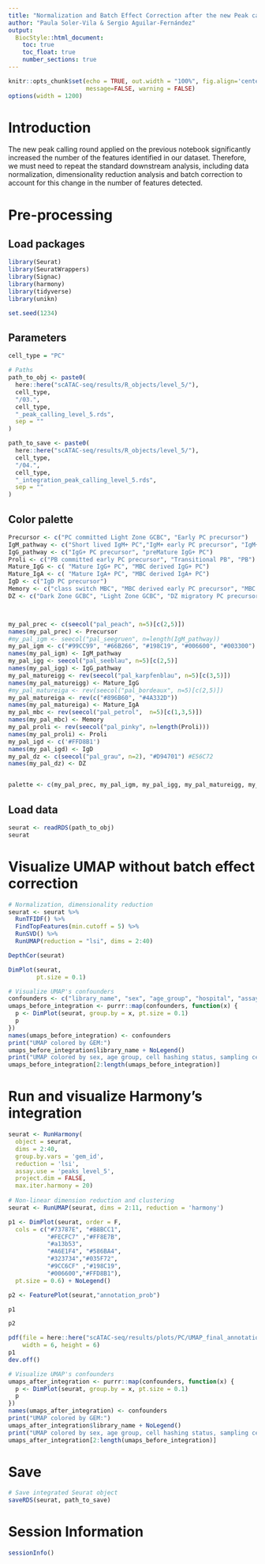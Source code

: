 ```yaml
---
title: "Normalization and Batch Effect Correction after the new Peak calling"
author: "Paula Soler-Vila & Sergio Aguilar-Fernández"
output: 
  BiocStyle::html_document:
    toc: true
    toc_float: true
    number_sections: true
---
```


```r
knitr::opts_chunk$set(echo = TRUE, out.width = "100%", fig.align='center', 
                      message=FALSE, warning = FALSE)
options(width = 1200)
```


# Introduction

The new peak calling round applied on the previous notebook significantly increased the number of the features identified in our dataset. Therefore, we must need to repeat the standard downstream analysis, including data normalization, dimensionality reduction analysis and batch correction to account for this change in the number of features detected.


# Pre-processing

## Load packages

```r
library(Seurat)
library(SeuratWrappers)
library(Signac)
library(harmony)
library(tidyverse)
library(unikn) 

set.seed(1234)
```

## Parameters

```r
cell_type = "PC"

# Paths
path_to_obj <- paste0(
  here::here("scATAC-seq/results/R_objects/level_5/"),
  cell_type,
  "/03.",
  cell_type,
  "_peak_calling_level_5.rds",
  sep = ""
)

path_to_save <- paste0(
  here::here("scATAC-seq/results/R_objects/level_5/"),
  cell_type,
  "/04.",
  cell_type,
  "_integration_peak_calling_level_5.rds",
  sep = ""
)
```

## Color palette
```r
Precursor <- c("PC committed Light Zone GCBC", "Early PC precursor")
IgM_pathway <- c("Short lived IgM+ PC","IgM+ early PC precursor", "IgM+ PC precursor", "preMature IgM+ PC", "Mature IgM+ PC")
IgG_pathway <- c("IgG+ PC precursor", "preMature IgG+ PC")
Proli <- c("PB committed early PC precursor", "Transitional PB", "PB")
Mature_IgG <- c( "Mature IgG+ PC", "MBC derived IgG+ PC")
Mature_IgA <- c( "Mature IgA+ PC", "MBC derived IgA+ PC")
IgD <- c("IgD PC precursor")
Memory <- c("class switch MBC", "MBC derived early PC precursor", "MBC derived PC precursor")
DZ <- c("Dark Zone GCBC", "Light Zone GCBC", "DZ migratory PC precursor")



my_pal_prec <- c(seecol("pal_peach", n=5)[c(2,5)])
names(my_pal_prec) <- Precursor
#my_pal_igm <- seecol("pal_seegruen", n=length(IgM_pathway))
my_pal_igm <- c("#99CC99", "#66B266", "#198C19", "#006600", "#003300")
names(my_pal_igm) <- IgM_pathway
my_pal_igg <- seecol("pal_seeblau", n=5)[c(2,5)]
names(my_pal_igg) <- IgG_pathway
my_pal_matureigg <- rev(seecol("pal_karpfenblau", n=5)[c(3,5)])
names(my_pal_matureigg) <- Mature_IgG
#my_pal_matureiga <- rev(seecol("pal_bordeaux", n=5)[c(2,5)])
my_pal_matureiga <- rev(c("#896B60", "#4A332D"))
names(my_pal_matureiga) <- Mature_IgA
my_pal_mbc <- rev(seecol("pal_petrol",  n=5)[c(1,3,5)])
names(my_pal_mbc) <- Memory
my_pal_proli <- rev(seecol("pal_pinky", n=length(Proli)))
names(my_pal_proli) <- Proli
my_pal_igd <- c('#FFD8B1')
names(my_pal_igd) <- IgD
my_pal_dz <- c(seecol("pal_grau", n=2), "#D94701") #E56C72
names(my_pal_dz) <- DZ


palette <- c(my_pal_prec, my_pal_igm, my_pal_igg, my_pal_matureigg, my_pal_matureiga, my_pal_mbc, my_pal_proli, my_pal_igd, my_pal_dz)
```

## Load data
```r
seurat <- readRDS(path_to_obj)
seurat
```

# Visualize UMAP without batch effect correction
```r
# Normalization, dimensionality reduction 
seurat <- seurat %>%
  RunTFIDF() %>% 
  FindTopFeatures(min.cutoff = 5) %>%
  RunSVD() %>%
  RunUMAP(reduction = "lsi", dims = 2:40)

DepthCor(seurat)
```

```r
DimPlot(seurat, 
        pt.size = 0.1)
```

```r
# Visualize UMAP's confounders
confounders <- c("library_name", "sex", "age_group", "hospital", "assay")
umaps_before_integration <- purrr::map(confounders, function(x) {
  p <- DimPlot(seurat, group.by = x, pt.size = 0.1)
  p
})
names(umaps_before_integration) <- confounders
print("UMAP colored by GEM:")
umaps_before_integration$library_name + NoLegend()
print("UMAP colored by sex, age group, cell hashing status, sampling center and assay:")
umaps_before_integration[2:length(umaps_before_integration)]
```

# Run and visualize Harmony’s integration
```r
seurat <- RunHarmony(
  object = seurat,
  dims = 2:40,
  group.by.vars = 'gem_id',
  reduction = 'lsi',
  assay.use = 'peaks_level_5',
  project.dim = FALSE,
  max.iter.harmony = 20)
    
# Non-linear dimension reduction and clustering
seurat <- RunUMAP(seurat, dims = 2:11, reduction = 'harmony')

p1 <- DimPlot(seurat, order = F,
  cols = c("#73787E", "#B8BCC1",
           "#FECFC7" ,"#FF8E7B",
           "#a13b53",
           "#A6E1F4", "#586BA4", 
           "#323734","#035F72",
           "#9CC6CF" ,"#198C19",
           "#006600","#FFD8B1"),
  pt.size = 0.6) + NoLegend()

p2 <- FeaturePlot(seurat,"annotation_prob")

p1 

p2

pdf(file = here::here("scATAC-seq/results/plots/PC/UMAP_final_annotation.pdf"), 
    width = 6, height = 6)
p1 
dev.off()
```

```r
# Visualize UMAP's confounders
umaps_after_integration <- purrr::map(confounders, function(x) {
  p <- DimPlot(seurat, group.by = x, pt.size = 0.1)
  p
})
names(umaps_after_integration) <- confounders
print("UMAP colored by GEM:")
umaps_after_integration$library_name + NoLegend()
print("UMAP colored by sex, age group, cell hashing status, sampling center and assay:")
umaps_after_integration[2:length(umaps_before_integration)]
```

# Save

```r
# Save integrated Seurat object
saveRDS(seurat, path_to_save)
```

# Session Information

```r
sessionInfo()
```





